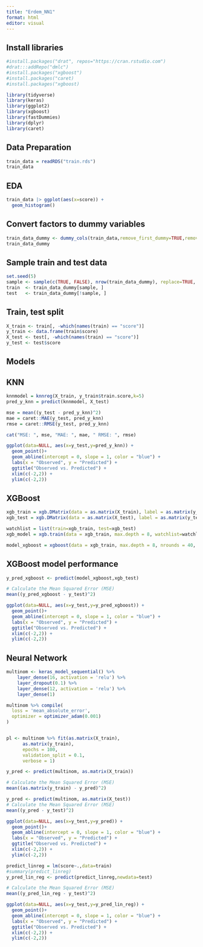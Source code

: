 ```yaml
---
title: "Erdem_NN1"
format: html
editor: visual
---
```


## Install libraries

```r
#install.packages("drat", repos="https://cran.rstudio.com")
#drat:::addRepo("dmlc")
#install.packages("xgboost")
#install.packages("caret)
#install.packages("xgboost)
```

```r
library(tidyverse)
library(keras)
library(ggplot2)
library(xgboost)
library(fastDummies)
library(dplyr)
library(caret)
```

## Data Preparation

```r
train_data = readRDS("train.rds")
train_data
```

## EDA

```r
train_data |> ggplot(aes(x=score)) +
  geom_histogram()
```

## Convert factors to dummy variables

```r
train_data_dummy <- dummy_cols(train_data,remove_first_dummy=TRUE,remove_selected_columns=TRUE)
train_data_dummy
```

## Sample train and test data

```r
set.seed(5)
sample <- sample(c(TRUE, FALSE), nrow(train_data_dummy), replace=TRUE, prob=c(0.8,0.2))
train  <- train_data_dummy[sample, ]
test   <- train_data_dummy[!sample, ]
```

## Train, test split

```r
X_train <- train[, -which(names(train) == "score")]
y_train <- data.frame(train$score)
X_test <- test[, -which(names(train) == "score")]
y_test <- test$score
```

## Models

## KNN

```r
knnmodel = knnreg(X_train, y_train$train.score,k=5)
pred_y_knn = predict(knnmodel, X_test)

mse = mean((y_test - pred_y_knn)^2)
mae = caret::MAE(y_test, pred_y_knn)
rmse = caret::RMSE(y_test, pred_y_knn)

cat("MSE: ", mse, "MAE: ", mae, " RMSE: ", rmse)
```

```r
ggplot(data=NULL, aes(x=y_test,y=pred_y_knn)) +
  geom_point()+
  geom_abline(intercept = 0, slope = 1, color = "blue") +
  labs(x = "Observed", y = "Predicted") +
  ggtitle("Observed vs. Predicted") +
  xlim(c(-2,2)) +
  ylim(c(-2,2))
```

## XGBoost

```r
xgb_train = xgb.DMatrix(data = as.matrix(X_train), label = as.matrix(y_train))
xgb_test = xgb.DMatrix(data = as.matrix(X_test), label = as.matrix(y_test))

watchlist = list(train=xgb_train, test=xgb_test)
xgb_model = xgb.train(data = xgb_train, max.depth = 8, watchlist=watchlist, nrounds = 100)
```

```r
model_xgboost = xgboost(data = xgb_train, max.depth = 8, nrounds = 40, verbose = 0)
```

## XGBoost model performance

```r
y_pred_xgboost <- predict(model_xgboost,xgb_test)

# Calculate the Mean Squared Error (MSE)
mean((y_pred_xgboost - y_test)^2)
```

```r
ggplot(data=NULL, aes(x=y_test,y=y_pred_xgboost)) +
  geom_point()+
  geom_abline(intercept = 0, slope = 1, color = "blue") +
  labs(x = "Observed", y = "Predicted") +
  ggtitle("Observed vs. Predicted") +
  xlim(c(-2,2)) +
  ylim(c(-2,2))
```

## Neural Network

```r
multinom <- keras_model_sequential() %>%
    layer_dense(16, activation = 'relu') %>%
    layer_dropout(0.1) %>%
    layer_dense(12, activation = 'relu') %>%
    layer_dense(1)

multinom %>% compile(
  loss = 'mean_absolute_error',
  optimizer = optimizer_adam(0.001)
)

```

```         
```

```r
pl <- multinom %>% fit(as.matrix(X_train), 
      as.matrix(y_train), 
      epochs = 100, 
      validation_split = 0.1,       
      verbose = 1)
```

```r
y_pred <- predict(multinom, as.matrix(X_train))

# Calculate the Mean Squared Error (MSE)
mean((as.matrix(y_train) - y_pred)^2)
```

```r
y_pred <- predict(multinom, as.matrix(X_test))
# Calculate the Mean Squared Error (MSE)
mean((y_pred - y_test)^2)
```

```r
ggplot(data=NULL, aes(x=y_test,y=y_pred)) +
  geom_point()+
  geom_abline(intercept = 0, slope = 1, color = "blue") +
  labs(x = "Observed", y = "Predicted") +
  ggtitle("Observed vs. Predicted") +
  xlim(c(-2,2)) +
  ylim(c(-2,2))
```

```r
predict_linreg = lm(score~.,data=train)
#summary(predict_linreg)
y_pred_lin_reg <- predict(predict_linreg,newdata=test)

# Calculate the Mean Squared Error (MSE)
mean((y_pred_lin_reg - y_test)^2)
```

```r
ggplot(data=NULL, aes(x=y_test,y=y_pred_lin_reg)) +
  geom_point()+
  geom_abline(intercept = 0, slope = 1, color = "blue") +
  labs(x = "Observed", y = "Predicted") +
  ggtitle("Observed vs. Predicted") +
  xlim(c(-2,2)) +
  ylim(c(-2,2))
```
